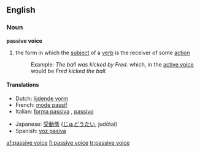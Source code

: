 ==English==
===Noun===
'''passive voice'''

#{{grammar}} the form in which the [[subject]] of a [[verb]] is the receiver of some [[action]]
#:Example: ''The ball was kicked by Fred.'' which, in the [[active voice]] would be ''Fred kicked the ball.''

====Translations====
{{top}}
*Dutch: [[lijdende vorm]] {{m}} 
*French: [[mode passif]] {{m}} 
*Italian: [[forma passiva]] {{f}}, [[passivo]] {{m}} 
{{mid}}
*Japanese: [[受動態#Japanese|受動態]] ([[じゅどうたい]], judōtai)
*Spanish: [[voz pasiva]] {{f}}
{{bottom}}

[[af:passive voice]]
[[fi:passive voice]]
[[tr:passive voice]]